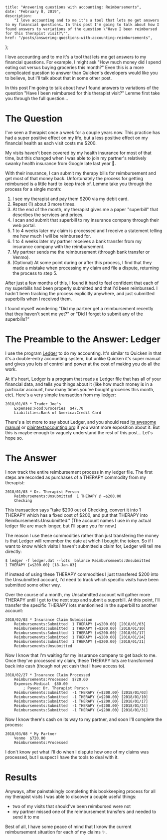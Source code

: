     title: "Answering questions with accounting: Reimbursements",
    date: "February 8, 2019",
    description:
        "I love accounting and to me it's a tool that lets me get answers to my financial questions… In this post I'm going to talk about how I found answers to variations of the question \"Have I been reimbursed for this therapist visit?\"",
    href: "/posts/answering-questions-with-accounting-reimbursements",
};


I love accounting and to me it's a tool that lets me get answers to my financial questions. For example, I might ask "How much money did I spend eating out versus buying groceries this month?" Even this is a more complicated question to answer than Quicken's developers would like you to believe, but I'll talk about that in some other post.

In this post I'm going to talk about how I found answers to variations of the question "Have I been reimbursed for this therapist visit?" Lemme first take you through the full question…

# The Question

I've seen a therapist once a week for a couple years now. This practice has had a super positive effect on my life, but a less positive effect on my financial health as each visit costs me $200.

My visits haven't been covered by my health insurance for most of that time, but this changed when I was able to join my partner's relatively swanky health insurance from Google late last year 🎉.

With their insurance, I can submit my therapy bills for reimbursement and get most of that money back. Unfortunately the process for getting reimbursed is a little hard to keep track of. Lemme take you through the process for a single month:

1. I see my therapist and pay them $200 via my debit card.
2. Repeat (1) about 3 more times.
3. At the end of the month, my therapist gives me a paper "superbill" that describes the services and prices.
4. I scan and submit that superbill to my insurance company through their web portal.
5. 1 to 4 weeks later my claim is processed and I receive a statement telling me how much I will be reimbursed for.
6. 1 to 4 weeks later my partner receives a bank transfer from my insurance company with the reimbursement.
7. My partner sends me the reimbursement (through bank transfer or Venmo).
8. (Optional) At some point during or after this process, I find that they made a mistake when processing my claim and file a dispute, returning the process to step 5.

After just a few months of this, I found it hard to feel confident that each of my superbills had been properly submitted and that I'd been reimbursed. I hadn't been tracking the process explicitly anywhere, and just submitted superbills when I received them.

I found myself wondering "Did my partner get a reimbursement recently that they haven't sent me yet?" or "Did I forget to submit any of the superbills?"

# The Preamble to the Answer: Ledger

I use the program [Ledger](https://www.ledger-cli.org/) to do my accounting. It's similar to Quicken in that it's a double-entry accounting system, but unlike Quicken it's super manual and gives you lots of control and power at the cost of making you do all the work.

At it's heart, Ledger is a program that reads a Ledger file that has all of your financial data, and tells you things about it (like how much money is in a particular account, how many times you've bought groceries this month, etc). Here's a very simple transaction from my ledger:

```
2018/01/03 * Trader Joe's
    Expenses:Food:Groceries  $47.70
    Liabilities:Bank of America:Credit Card
```

There's a lot more to say about Ledger, and you should read [its awesome manual](https://www.ledger-cli.org/3.0/doc/ledger3.html) or [plaintextaccounting.org](https://plaintextaccounting.org/) if you want more exposition about it. But this is maybe enough to vaguely understand the rest of this post… Let's hope so.

# The Answer

I now track the entire reimbursement process in my ledger file. The first steps are recorded as purchases of a THERAPY commodity from my therapist:

```
2018/01/03 * Dr. Therapist Person
    Reimbursements:Unsubmitted  1 THERAPY @ =$200.00
    Checking
```

This transaction says "take $200 out of Checking, convert it into 1 THERAPY which has a fixed cost of $200, and put that THERAPY into Reimbursements:Unsubmitted." (The account names I use in my actual ledger file are much longer, but I'll spare you for now.)

The reason I use these commodities rather than just transfering the money is that Ledger will remember the date at which I bought the token. So if I want to know which visits I haven't submitted a claim for, Ledger will tell me directly:

```
$ ledger -f ledger.dat --lots  balance Reimbursements:Unsubmitted
1 THERAPY {=$200.00} [18-Jan-03]
```

If instead of using these THERAPY commodities I just transfered $200 into the Unsubmitted account, I'd need to track which specific visits have been submitted some other way.

Over the course of a month, my Unsubmitted account will gather more THERAPY until I get to the next step and submit a superbill. At this point, I'll transfer the specific THERAPY lots mentionined in the superbill to another account:

```
2018/02/03 * Insurance Claim Submission
    Reimbursements:Submitted  1 THERAPY {=$200.00} [2018/01/03]
    Reimbursements:Submitted  1 THERAPY {=$200.00} [2018/01/10]
    Reimbursements:Submitted  1 THERAPY {=$200.00} [2018/01/17]
    Reimbursements:Submitted  1 THERAPY {=$200.00} [2018/01/24]
    Reimbursements:Submitted  1 THERAPY {=$200.00} [2018/01/31]
    Reimbursements:Unsubmitted
```

Now I know that I'm waiting for my insurance company to get back to me. Once they've processed my claim, these THERAPY lots are transformed back into cash (though not yet cash that I have access to).

```
2018/02/27 * Insurance Claim Processed
    Reimbursements:Processed  $720.00
    Expenses:Medical  $80.00
        ; Payee: Dr. Therapist Person
    Reimbursements:Submitted  -1 THERAPY {=$200.00} [2018/01/03]
    Reimbursements:Submitted  -1 THERAPY {=$200.00} [2018/01/10]
    Reimbursements:Submitted  -1 THERAPY {=$200.00} [2018/01/17]
    Reimbursements:Submitted  -1 THERAPY {=$200.00} [2018/01/24]
    Reimbursements:Submitted  -1 THERAPY {=$200.00} [2018/01/31]
```

Now I know there's cash on its way to my partner, and soon I'll complete the process:

```
2018/03/08 * My Partner
    Venmo  $720.00
    Reimbursements:Processed
```

I don't know yet what I'll do when I dispute how one of my claims was processed, but I suspect I have the tools to deal with it.

# Results

Anyways, after painstakingly completing this bookkeeping process for all my therapist visits I was able to discover a couple useful things:

-   two of my visits that should've been reimbursed were not
-   my partner missed one of the reimbursement transfers and needed to send it to me

Best of all, I have some peace of mind that I know the current reimbursement situation for each of my claims ✨.
